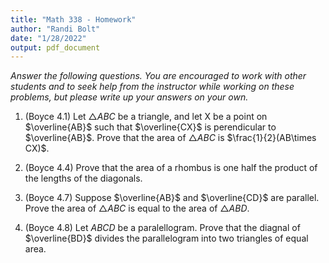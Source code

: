 ```yaml
---
title: "Math 338 - Homework"
author: "Randi Bolt"
date: "1/28/2022"
output: pdf_document
---
```


_Answer the following questions. You are encouraged to work with other students and to seek help from the instructor while working on these problems, but please write up your answers on your own._

1. (Boyce 4.1) Let $\triangle ABC$ be a triangle, and let X be a point on $\overline{AB}$ such that $\overline{CX}$ is perendicular to $\overline{AB}$. Prove that the area of $\triangle ABC$ is $\frac{1}{2}(AB\times CX)$. 

2. (Boyce 4.4) Prove that the area of a rhombus is one half the product of the lengths of the diagonals. 

3. (Boyce 4.7) Suppose $\overline{AB}$ and $\overline{CD}$ are parallel. Prove the area of $\triangle ABC$ is equal to the area of $\triangle ABD$. 

4. (Boyce 4.8) Let $ABCD$ be a paralellogram. Prove that the diagnal of $\overline{BD}$ divides the parallelogram into two triangles of equal area. 

